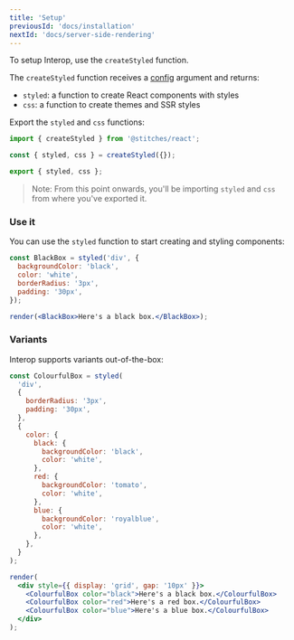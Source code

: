```yaml
---
title: 'Setup'
previousId: 'docs/installation'
nextId: 'docs/server-side-rendering'
---
```


To setup Interop, use the `createStyled` function.

The `createStyled` function receives a [config](/docs/configuration) argument and returns:

- `styled`: a function to create React components with styles
- `css`: a function to create themes and SSR styles

Export the `styled` and `css` functions:

```jsx
import { createStyled } from '@stitches/react';

const { styled, css } = createStyled({});

export { styled, css };
```

> Note: From this point onwards, you'll be importing `styled` and `css` from where you've exported it.

### Use it

You can use the `styled` function to start creating and styling components:

```jsx live manual
const BlackBox = styled('div', {
  backgroundColor: 'black',
  color: 'white',
  borderRadius: '3px',
  padding: '30px',
});

render(<BlackBox>Here's a black box.</BlackBox>);
```

### Variants

Interop supports variants out-of-the-box:

```jsx live manual
const ColourfulBox = styled(
  'div',
  {
    borderRadius: '3px',
    padding: '30px',
  },
  {
    color: {
      black: {
        backgroundColor: 'black',
        color: 'white',
      },
      red: {
        backgroundColor: 'tomato',
        color: 'white',
      },
      blue: {
        backgroundColor: 'royalblue',
        color: 'white',
      },
    },
  }
);

render(
  <div style={{ display: 'grid', gap: '10px' }}>
    <ColourfulBox color="black">Here's a black box.</ColourfulBox>
    <ColourfulBox color="red">Here's a red box.</ColourfulBox>
    <ColourfulBox color="blue">Here's a blue box.</ColourfulBox>
  </div>
);
```
